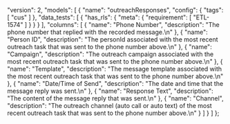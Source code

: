   "version": 2,
  "models": [
    {
      "name": "outreachResponses",
      "config": {
        "tags": [
          "cus"
        ]
      },
      "data_tests": [
        {
          "has_rls": {
            "meta": {
              "requirement": [
                "ETL-1574"
              ]
            }
          }
        }
      ],
      "columns": [
        {
          "name": "Phone Number",
          "description": "The phone number that replied with the recorded message.\n"
        },
        {
          "name": "Person ID",
          "description": "The personId associated with the most recent outreach task that was sent to the phone number above.\n"
        },
        {
          "name": "Campaign",
          "description": "The outreach campaign associated with the most recent outreach task that was sent to the phone number above.\n"
        },
        {
          "name": "Template",
          "description": "The message template associated with the most recent outreach task that was sent to the phone number above.\n"
        },
        {
          "name": "Date/Time of Send",
          "description": "The date and time that the message reply was sent.\n"
        },
        {
          "name": "Response Text",
          "description": "The content of the message reply that was sent.\n"
        },
        {
          "name": "Channel",
          "description": "The outreach channel (auto call or auto text) of the most recent outreach task that was sent to the phone number above.\n"
        }
      ]
    }
  ]
};
